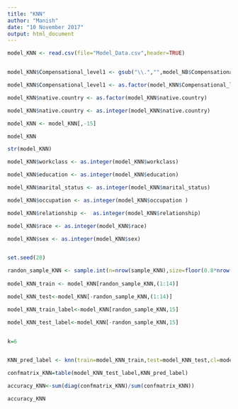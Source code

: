 ---
title: "KNN"
author: "Manish"
date: "10 November 2017"
output: html_document
---

```{r}

model_KNN <- read.csv(file="Model_Data.csv",header=TRUE)


model_KNN$Compensational_level1 <- gsub("\\.","",model_NB$Compensational_level)

model_KNN$Compensational_level1 <- as.factor(model_KNN$Compensational_level1)

model_KNN$native.country <- as.factor(model_KNN$native.country)

model_KNN$native.country <- as.integer(model_KNN$native.country)

model_KNN <- model_KNN[,-15]

model_KNN

str(model_KNN)

model_KNN$workclass <- as.integer(model_KNN$workclass)

model_KNN$education <- as.integer(model_KNN$education)

model_KNN$marital_status <- as.integer(model_KNN$marital_status)

model_KNN$occupation <- as.integer(model_KNN$occupation )

model_KNN$relationship <-  as.integer(model_KNN$relationship)

model_KNN$race <- as.integer(model_KNN$race)

model_KNN$sex <- as.integer(model_KNN$sex)


set.seed(28)

randon_sample_KNN <- sample.int(n=nrow(sample_KNN),size=floor(0.8*nrow(sample_KNN)),replace=F)
  
model_KNN_train <- model_KNN[randon_sample_KNN,(1:14)]

model_KNN_test<-model_KNN[-randon_sample_KNN,(1:14)]

model_KNN_train_label<-model_KNN[randon_sample_KNN,15]

model_KNN_test_label<-model_KNN[-randon_sample_KNN,15]


k=6


KNN_pred_label <- knn(train=model_KNN_train,test=model_KNN_test,cl=model_KNN_train_label,k)

confmatrix_KNN=table(model_KNN_test_label,KNN_pred_label)

accuracy_KNN<-sum(diag(confmatrix_KNN)/sum(confmatrix_KNN))  

accuracy_KNN


```

